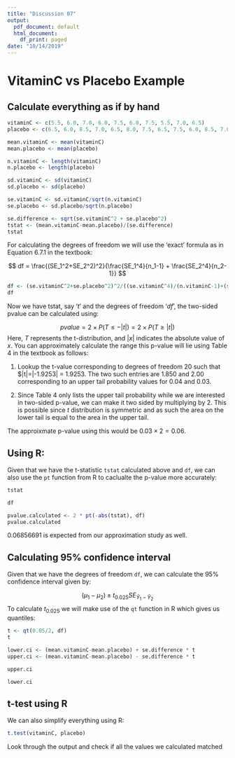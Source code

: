 ```yaml
---
title: "Discussion 07"
output:
  pdf_document: default
  html_document:
    df_print: paged
date: "10/14/2019"
---
```


# VitaminC vs Placebo Example

## Calculate everything as if by hand

```r
vitaminC <- c(5.5, 6.0, 7.0, 6.0, 7.5, 6.0, 7.5, 5.5, 7.0, 6.5)
placebo <- c(6.5, 6.0, 8.5, 7.0, 6.5, 8.0, 7.5, 6.5, 7.5, 6.0, 8.5, 7.0)

mean.vitaminC <- mean(vitaminC)
mean.placebo <- mean(placebo)

n.vitaminC <- length(vitaminC)
n.placebo <- length(placebo)

sd.vitaminC <- sd(vitaminC)
sd.placebo <- sd(placebo)

se.vitaminC <- sd.vitaminC/sqrt(n.vitaminC)
se.placebo <- sd.placebo/sqrt(n.placebo)

se.difference <- sqrt(se.vitaminC^2 + se.placebo^2)
tstat <- (mean.vitaminC-mean.placebo)/(se.difference)
tstat
```

For calculating the degrees of freedom we will use the 'exact' formula
as in Equation 6.7.1 in the textbook:

$$
df = \frac{(SE_1^2+SE_2^2)^2}{\frac{SE_1^4}{n_1-1} + \frac{SE_2^4}{n_2-1}}
$$

```r

df <- (se.vitaminC^2+se.placebo^2)^2/((se.vitaminC^4)/(n.vitaminC-1)+(se.placebo^4)/(n.placebo-1))
df
```

Now we have tstat, say '$t$' and the degrees of freedom '$df$', the two-sided pvalue can be calculated using:

$$
pvalue = 2 \times P(T \leq -|t|) = 2 \times P(T \geq |t|)
$$
Here, $T$ represents the t-distribution, and $|x|$ indicates the absolute value of $x$. You can approximately calculate the range this p-value will lie using Table 4 in the textbook as follows:

1. Lookup the t-value corresponding to degrees of freedom $20$ such that $|t|=|-1.9253| = 1.9253. The two such entries are 1.850 and 2.00 corresponding to an upper tail probability values for $0.04$ and $0.03$. 

2. Since Table 4 only lists the upper tail probability while we are interested
in two-sided p-value, we can make it two sided by multiplying by $2$. This is possible since $t$ distribution is symmetric and as such the area on the lower tail is equal to the area in the upper tail.

The approixmate p-value using this would be $0.03 \times 2 = 0.06$.

## Using R:

Given that we have the t-statistic `tstat` calculated above and `df`, we can also use the `pt` function from R to caclualte the p-value more accurately: \texttt{p-value = 2*pt(-abs(t), df)}

```r
tstat
```

```r
df
```

```r
pvalue.calculated <- 2 * pt(-abs(tstat), df)
pvalue.calculated
```

0.06856691 is expected from our approximation study as well.


## Calculating 95% confidence interval

Given that we have the degrees of freedom `df`, we can calculate the 95% confidence interval given by:

$$
(\mu_1-\mu_2) \pm t_{0.025}SE_{\bar{Y}_1-\bar{Y}_2}
$$
To calculate $t_{0.025}$ we will make use of the `qt` function in R which gives us quantiles:

```r
t <- qt(0.05/2, df)
t
```

```r
lower.ci <- (mean.vitaminC-mean.placebo) + se.difference * t
upper.ci <- (mean.vitaminC-mean.placebo) - se.difference * t
```

```r
upper.ci
```

```r
lower.ci
```

## t-test using R

We can also simplify everything using R:

```r
t.test(vitaminC, placebo)
```


Look through the output and check if all the values we calculated matched
